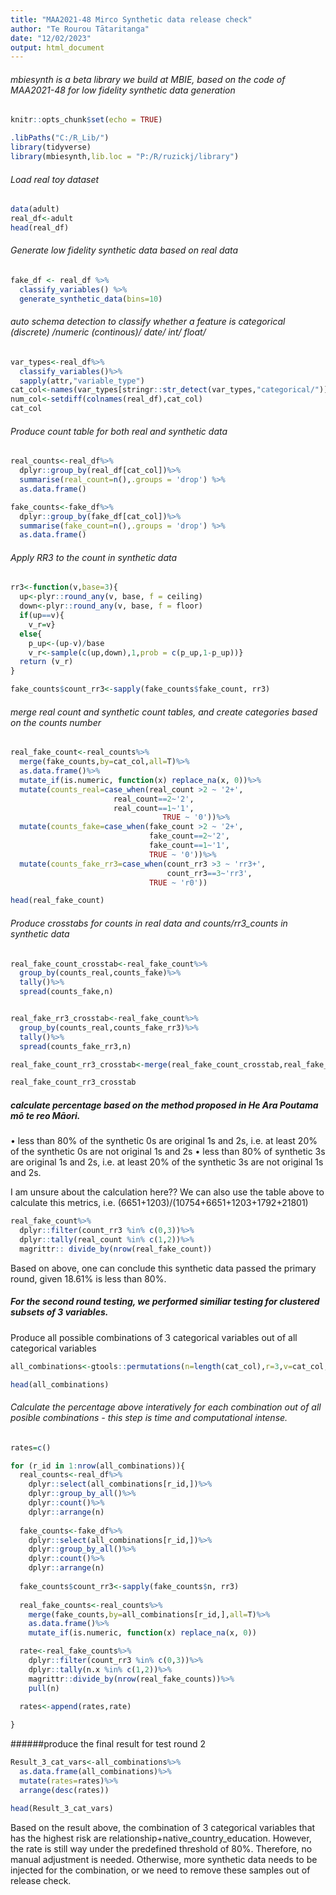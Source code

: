 ```yaml
---
title: "MAA2021-48 Mirco Synthetic data release check"
author: "Te Rourou Tātaritanga"
date: "12/02/2023"
output: html_document
---
```


###### mbiesynth is a beta library we build at MBIE, based on the code of MAA2021-48 for low fidelity synthetic data generation
```r
knitr::opts_chunk$set(echo = TRUE)

.libPaths("C:/R_Lib/")
library(tidyverse)
library(mbiesynth,lib.loc = "P:/R/ruzickj/library")
```

###### Load real toy dataset
```r
data(adult)
real_df<-adult
head(real_df)
```

###### Generate low fidelity synthetic data based on real data

```r
fake_df <- real_df %>%
  classify_variables() %>%
  generate_synthetic_data(bins=10)
```

###### auto schema detection to classify whether a feature is categorical (discrete) /numeric (continous)/ date/ int/ float/

```r
var_types<-real_df%>%
  classify_variables()%>%
  sapply(attr,"variable_type")
cat_col<-names(var_types[stringr::str_detect(var_types,"categorical/")])
num_col<-setdiff(colnames(real_df),cat_col)
cat_col
```
###### Produce count table for both real and synthetic data
```r
real_counts<-real_df%>%
  dplyr::group_by(real_df[cat_col])%>% 
  summarise(real_count=n(),.groups = 'drop') %>% 
  as.data.frame()

fake_counts<-fake_df%>%
  dplyr::group_by(fake_df[cat_col])%>% 
  summarise(fake_count=n(),.groups = 'drop') %>% 
  as.data.frame()
```

###### Apply RR3 to the count in synthetic data
```r
rr3<-function(v,base=3){
  up<-plyr::round_any(v, base, f = ceiling)
  down<-plyr::round_any(v, base, f = floor)
  if(up==v){
    v_r=v}
  else{
    p_up<-(up-v)/base
    v_r<-sample(c(up,down),1,prob = c(p_up,1-p_up))}
  return (v_r)
}

fake_counts$count_rr3<-sapply(fake_counts$fake_count, rr3)

```

###### merge real count and synthetic count tables, and create categories based on the counts number

```r
real_fake_count<-real_counts%>%
  merge(fake_counts,by=cat_col,all=T)%>%
  as.data.frame()%>%
  mutate_if(is.numeric, function(x) replace_na(x, 0))%>%
  mutate(counts_real=case_when(real_count >2 ~ '2+',
                       real_count==2~'2',
                       real_count==1~'1',
                                  TRUE ~ '0'))%>%
  mutate(counts_fake=case_when(fake_count >2 ~ '2+',
                               fake_count==2~'2',
                               fake_count==1~'1',
                               TRUE ~ '0'))%>%
  mutate(counts_fake_rr3=case_when(count_rr3 >3 ~ 'rr3+',
                                   count_rr3==3~'rr3',
                               TRUE ~ 'r0'))

head(real_fake_count)
```

###### Produce crosstabs for counts in real data and counts/rr3_counts in synthetic data

```r
real_fake_count_crosstab<-real_fake_count%>%
  group_by(counts_real,counts_fake)%>%
  tally()%>%
  spread(counts_fake,n)


real_fake_rr3_crosstab<-real_fake_count%>%
  group_by(counts_real,counts_fake_rr3)%>%
  tally()%>%
  spread(counts_fake_rr3,n)

real_fake_count_rr3_crosstab<-merge(real_fake_count_crosstab,real_fake_rr3_crosstab,by="counts_real")

real_fake_count_rr3_crosstab
```
##### calculate percentage based on the method proposed in He Ara Poutama mō te reo Māori.
•	less than 80% of the synthetic 0s are original 1s and 2s,                       i.e. at least 20% of the synthetic 0s are not original 1s and 2s
•	less than 80% of synthetic 3s are original 1s and 2s,                            i.e. at least 20% of the synthetic 3s are not original 1s and 2s.

I am unsure about the calculation here??
We can also use the table above to calculate this metrics, i.e. (6651+1203)/(10754+6651+1203+1792+21801)

```r
real_fake_count%>%
  dplyr::filter(count_rr3 %in% c(0,3))%>%
  dplyr::tally(real_count %in% c(1,2))%>%
  magrittr:: divide_by(nrow(real_fake_count))
```
Based on above, one can conclude this synthetic data passed the primary round, given 18.61% is less than 80%.

##### For the second round testing, we performed similiar testing for clustered subsets of 3 variables.

Produce all possible combinations of 3 categorical variables out of all categorical variables
```r
all_combinations<-gtools::permutations(n=length(cat_col),r=3,v=cat_col,repeats.allowed=F)

head(all_combinations)

```
###### Calculate the percentage above interatively for each combination out of all posible combinations - this step is time and computational intense.

```r
rates=c()

for (r_id in 1:nrow(all_combinations)){
  real_counts<-real_df%>%
    dplyr::select(all_combinations[r_id,])%>%
    dplyr::group_by_all()%>%
    dplyr::count()%>%
    dplyr::arrange(n)
      
  fake_counts<-fake_df%>%
    dplyr::select(all_combinations[r_id,])%>%
    dplyr::group_by_all()%>%
    dplyr::count()%>%
    dplyr::arrange(n)
    
  fake_counts$count_rr3<-sapply(fake_counts$n, rr3)
  
  real_fake_counts<-real_counts%>%
    merge(fake_counts,by=all_combinations[r_id,],all=T)%>%
    as.data.frame()%>%
    mutate_if(is.numeric, function(x) replace_na(x, 0))

  rate<-real_fake_counts%>%
    dplyr::filter(count_rr3 %in% c(0,3))%>%
    dplyr::tally(n.x %in% c(1,2))%>%
    magrittr::divide_by(nrow(real_fake_counts))%>%
    pull(n)
  
  rates<-append(rates,rate)

}

```

######produce the final result for test round 2
```r
Result_3_cat_vars<-all_combinations%>%
  as.data.frame(all_combinations)%>%
  mutate(rates=rates)%>%
  arrange(desc(rates))

head(Result_3_cat_vars)
```

Based on the result above, the combination of 3 categorical variables that has the highest risk are relationship+native_country_education. However, the rate is still way under the predefined threshold of 80%. Therefore, no manual adjustment is needed. Otherwise, more synthetic data needs to be injected for the combination, or we need to remove these samples out of release check.
